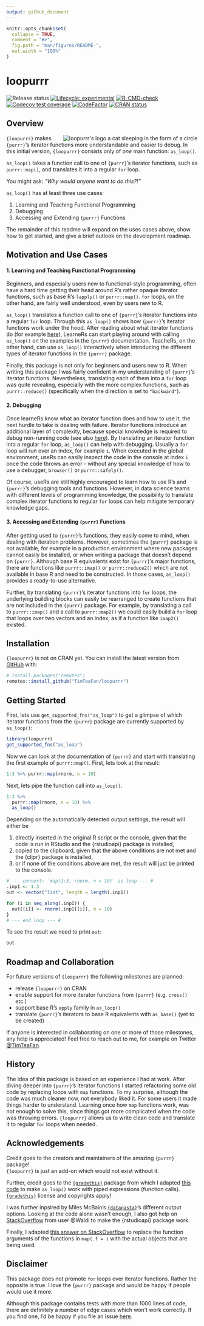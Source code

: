 ```yaml
---
output: github_document
---
```


<!-- README.md is generated from README.Rmd. Please edit that file -->

```r
knitr::opts_chunk$set(
  collapse = TRUE,
  comment = "#>",
  fig.path = "man/figures/README-",
  out.width = "100%"
)
```

# loopurrr

<!-- badges: start -->
![Release status](https://img.shields.io/badge/status-first%20release-yellow)
[![Lifecycle: experimental](https://img.shields.io/badge/lifecycle-experimental-orange.svg)](https://lifecycle.r-lib.org/articles/stages.html#experimental)
[![R-CMD-check](https://github.com/TimTeaFan/loopurrr/workflows/R-CMD-check/badge.svg)](https://github.com/TimTeaFan/loopurrr/actions)
[![Codecov test coverage](https://codecov.io/gh/TimTeaFan/loopurrr/branch/main/graph/badge.svg)](https://codecov.io/gh/TimTeaFan/loopurrr?branch=main)
[![CodeFactor](https://www.codefactor.io/repository/github/timteafan/loopurrr/badge)](https://www.codefactor.io/repository/github/timteafan/loopurrr)
[![CRAN status](https://www.r-pkg.org/badges/version/loopurrr)](https://cran.r-project.org/package=loopurrr)
<!-- badges: end -->

## Overview

<p id="logop"><a id="logo" href="https://raw.githubusercontent.com/TimTeaFan/loopurrr/main/man/figures/logo_big.png"><img src="https://raw.githubusercontent.com/TimTeaFan/loopurrr/main/man/figures/logo.png" alt="loopurrr's logo a cat sleeping in the form of a circle" align="right"></a>
</p>

`{loopurrr}` makes `{purrr}`'s iterator functions more understandable and easier to debug. 
In this initial version, `{loopurrr}` consists only of *one* main function: `as_loop()`.

`as_loop()` takes a function call to one of `{purrr}`'s iterator functions, such as `purrr::map()`, and
translates it into a regular `for` loop.

You might ask: *"Why would anyone want to do this?!"*

`as_loop()` has at least three use cases:

1. Learning and Teaching Functional Programming
1. Debugging
1. Accessing and Extending `{purrr}` Functions

The remainder of this readme will expand on the uses cases above, show how to get started, and give 
a brief outlook on the development roadmap.

## Motivation and Use Cases

#### 1. Learning and Teaching Functional Programming
Beginners, and especially users new to functional-style programming, often have a hard time getting
their head around R's rather opaque iterator functions, such as base R's `lapply()` or `purrr::map()`.
`for` loops, on the other hand, are fairly well understood, even by users new to R. 

`as_loop()` translates a function call to one of `{purrr}`'s iterator functions into a regular `for` loop.
Through this `as_loop()` shows how `{purrr}`'s iterator functions work under the hood. After reading about
what iterator functions do (for example [here](https://r4ds.had.co.nz/iteration.html#the-map-functions)),
LearneRs can start playing around with calling `as_loop()` on the examples in the `{purrr}` documentation.
TeacheRs, on the other hand, can use `as_loop()` interactively when introducing the different types of
iterator functions in the `{purrr}` package.

Finally, this package is not only for beginners and users new to R. When writing this package I was
fairly confident in my understanding of `{purrr}`'s iterator functions. Nevertheless, translating 
each of them into a `for` loop was quite revealing, especially with the more complex functions, such as
`purrr::reduce()` (specifically when the direction is set to `"backward"`).


#### 2. Debugging
Once learneRs know what an iterator function does and how to use it, the next hurdle to take is dealing
with failure. Iterator functions introduce an additional layer of complexity, because special knowledge
is required to debug non-running code (see also [here](https://r4ds.had.co.nz/iteration.html#dealing-with-failure)).
By translating an iterator function into a regular `for` loop, `as_loop()` can help with debugging.
Usually a `for` loop will run over an index, for example `i`. When executed in the global environment,
useRs can easily inspect the code in the console at index `i` once the code throws an error -
without any special knowledge of how to use a debugger, `browser()` or `purrr::safely()`.

Of course, useRs are still highly encouraged to learn how to use R's and `{purrr}`'s debugging tools and 
functions. However, in data science teams with different levels of programming knowledge, the
possibility to translate complex iterator functions to regular `for` loops can help mitigate 
temporary knowledge gaps.


#### 3. Accessing and Extending `{purrr}` Functions
After getting used to `{purrr}`'s functions, they easily come to mind, when dealing with iteration
problems. However, sometimes the `{purrr}` package is not available, for example in a production
environment where new packages cannot easily be installed, or when writing a package that doesn't 
depend on `{purrr}`. Although base R equivalents exist for `{purrr}`'s major functions, there are 
functions like `purrr::imap()` or `purrr::reduce2()` which are not available in base R and need to
be constructed. In those cases, `as_loop()` provides a ready-to-use alternative.

Further, by translating `{purrr}`'s iterator functions into `for` loops, the underlying building blocks
can easily be rearranged to create functions that are not included in the `{purrr}` package. For example,
by translating a call to `purrr::imap()` and a call to `purrr::map2()` we could easily build a `for`
loop that loops over two vectors and an index, as if a function like `imap2()` existed.


## Installation

`{loopurrr}` is not on CRAN yet. You can install the latest version from 
[GitHub](https://github.com/TimTeaFan/loopurrr) with:

```r
# install.packages("remotes")
remotes::install_github("TimTeaFan/loopurrr")
```

## Getting Started

First, lets use `get_supported_fns("as_loop")` to get a glimpse of which iterator functions from the
`{purrr}` package are currently supported by `as_loop()`:

```r
library(loopurrr)
get_supported_fns("as_loop")
```

Now we can look at the documentation of `{purrr}` and start with translating the first example of
`purrr::map()`. First, lets look at the result: 

```r
1:3 %>% purrr::map(rnorm, n = 10)
```

Next, lets pipe the function call into `as_loop()`.
```r
1:3 %>%
  purrr::map(rnorm, n = 10) %>%
  as_loop()
```

Depending on the automatically detected output settings, the result will either be

1. directly inserted in the original R script or the console, given that the code is run in RStudio and the {rstudioapi} package is installed,
1. copied to the clipboard, given that the above conditions are not met and the {clipr} package is installed,
1. or if none of the conditions above are met, the result will just be printed to the console.

```r
# --- convert: `map(1:3, rnorm, n = 10)` as loop --- #
.inp1 <- 1:3
out <- vector("list", length = length(.inp1))

for (i in seq_along(.inp1)) {
  out[[i]] <- rnorm(.inp1[[i]], n = 10)
}
# --- end loop --- #
```

To see the result we need to print `out`:

```r
out
```


## Roadmap and Collaboration

For future versions of `{loopurrr}` the following milestones are planned:

- release `{loopurrr}` on CRAN
- enable support for more iterator functions from `{purrr}` (e.g. `cross()` etc.)
- support base R's `apply` family in `as_loop()`
- translate `{purrr}`'s iterators to base R equivalents with `as_base()` (yet to be created)

If anyone is interested in collaborating on one or more of those milestones, any help is appreciated!
Feel free to reach out to me, for example on Twitter <a href="https://twitter.com/timteafan" target="_blank">@TimTeaFan</a>.


## History

The idea of this package is based on an experience I had at work. After diving deeper into `{purrr}`'s
iterator functions I started refactoring some old code by replacing loops with `map` functions. 
To my surprise, although the code was much cleaner now, not everybody liked it. For some users it 
made things harder to understand. Learning once how `map` functions work, was not enough to solve this,
since things got more complicated when the code was throwing errors. `{loopurrr}` allows us to 
write clean code and translate it to regular `for` loops when needed.


## Acknowledgements

Credit goes to the creators and maintainers of the amazing `{purrr}` package!<br>
`{loopurrr}` is just an add-on which would not exist without it.

Further, credit goes to the [`{gradethis}`](https://github.com/rstudio/gradethis/]) package from which I 
adapted [this code](https://github.com/rstudio/gradethis/blob/main/R/unpipe.R) to make `as_loop()` work
with piped expressions (function calls).
[`{gradethis}`](https://github.com/rstudio/gradethis/blob/main/LICENSE.md) license and copyrights apply!

I was further inpsired by Miles McBain's [`{datapasta}`](https://github.com/MilesMcBain/datapasta)'s 
different output options. Looking at the code alone wasn't enough, I also got help on [StackOverflow](https://stackoverflow.com/questions/70572072/how-to-use-indentation-with-rstudioapiinserttext)
from user @Waldi to make the {rstudioapi} package work.

Finally, I adapted [this answer on StackOverflow](ttps://stackoverflow.com/a/33850689/9349302) to
replace the function arguments of the functions in `map(.f = )` with the actual objects that are being used.


## Disclaimer

This package does not promote `for` loops over iterator functions. Rather the opposite is true. 
I love the `{purrr}` package and would be happy if people would use it more. 

Although this package contains tests with more than 1000 lines of code, there are definitely a
number of edge cases which won't work correctly. If you find one, I'd be happy if you file an
issue [here](https://github.com/TimTeaFan/loopurrr/issues).


